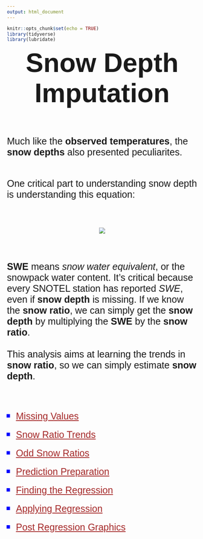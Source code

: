 ```yaml
---
output: html_document
---
```


```r
knitr::opts_chunk$set(echo = TRUE)
library(tidyverse)
library(lubridate)
```

<p id = "title"><strong>Snow Depth Imputation</strong></p>

<br><br>

<p id = "desc">Much like the <strong>observed temperatures</strong>, the <strong>snow depths</strong> also presented peculiarites.<br><br></p>

<p id = "desc">One critical part to understanding snow depth is understanding this equation: </p>

<br><br>

<center>

![](../snowpack_elevation/r_scripts_replace_na/pics/snow_ratio.png)

</center>

<br><br>

<p id = "desc"><strong>SWE</strong> means <i>snow water equivalent</i>, or the snowpack water content. It's critical because every SNOTEL station has reported <i>SWE</i>, even if <strong>snow depth</strong> is missing. If we know the <strong>snow ratio</strong>, we can simply get the <strong>snow depth</strong> by multiplying the <strong>SWE</strong> by the <strong>snow ratio</strong>.<br><br>This analysis aims at learning the trends in <strong>snow ratio</strong>, so we can simply estimate <strong>snow depth</strong>.</p>

<br><br>

<ul id = "bullet">
  <li id="list"><a id = "link" href = "https://roctober92.github.io/BYUI_SeniorProject/html_scripts/na_values.html" target = "_blank">Missing Values</a></li>
  <li id="list"><a id = "link" href = "https://byuidatascience.github.io/WolfeA_SeniorProject/snow_ratios.html" target = "_blank">Snow Ratio Trends</a></li>
  <li id="list"><a id = "link" href = "https://byuidatascience.github.io/WolfeA_SeniorProject/odd_ratios.html" target = "_blank">Odd Snow Ratios</a></li>
  <li id="list"><a id = "link" href = "https://byuidatascience.github.io/WolfeA_SeniorProject/lm_prep.html" target = "_blank">Prediction Preparation</a></li>
  <li id="list"><a id = "link" href = "https://byuidatascience.github.io/WolfeA_SeniorProject/find_regression.html" target = "_blank">Finding the Regression</a></li>
  <li id="list"><a id = "link" href = "https://byuidatascience.github.io/WolfeA_SeniorProject/apply_regression.html" target = "_blank">Applying Regression</a></li>
  <li id="list"><a id = "link" href = "https://byuidatascience.github.io/WolfeA_SeniorProject/post_regression.html" target = "_blank">Post Regression Graphics</a></li>
</ul>

<br><br>


<br><br>
<p id = "desc"> </p>
<a id = "link" href = "" target = "_blank"> </a>
<i></i>
<strong></strong>



<style>
@import url('https://fonts.googleapis.com/css?family=Oswald|Ubuntu');
@import url('https://fonts.googleapis.com/css?family=Quicksand');
#title {
margin: auto;
text-align: center;
font-size: 70px;
font-family: 'Ubuntu', sans-serif;
}
#desc{
font-size: 25px;
font-family: 'Quicksand', sans-serif;
}
#link{
margin: auto;
text-align: center;
font-size: 25px;
color: brown;
}
#bullet{
list-style-type: square;
}
#list{
font-size: 30px;
font-family: 'Quicksand', sans-serif;
margin-bottom: .5em;
color: blue;
}
</style>